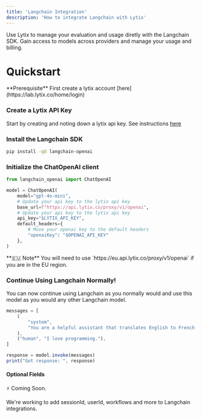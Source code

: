 ```yaml
---
title: 'Langchain Integration'
description: 'How to integrate Langchain with Lytix'
---
```



Use Lytix to manage your evaluation and usage diretly with the Langchain SDK. Gain access to models across providers and manage your usage and billing.


# Quickstart

<Info>
  **Prerequisite** First create a lytix account [here](https://lab.lytix.co/home/login)
</Info>

### Create a Lytix API Key

Start by creating and noting down a lytix api key. See instructions [here](/api-key-setup)

### Install the Langchain SDK

```sh Python
pip install -qU langchain-openai
```

### Initialize the ChatOpenAI client

```py Python
from langchain_openai import ChatOpenAI

model = ChatOpenAI(
    model="gpt-4o-mini", 
    # Update your api key to the lytix api key
    base_url=f"https://api.lytix.co/proxy/v1/openai", 
    # Update your api key to the lytix api key
    api_key="$LYTIX_API_KEY",
    default_headers={
        # Move your openai key to the default headers
        "openaiKey": "$OPENAI_API_KEY"
    },
)
```

<Info>
  **🇪🇺 Note** You will need to use `https://eu.api.lytix.co/proxy/v1/openai` if you are in the EU region.
</Info>

### Continue Using Langchain Normally!

You can now continue using Langchain as you normally would and use this model as you would any other Langchain model.

```js Typescript
messages = [
    (
        "system",
        "You are a helpful assistant that translates English to French. Translate the user sentence.",
    ),
    ("human", "I love programming."),
]

response = model.invoke(messages)
print("Got response: ", response)
```



#### Optional Fields 

⚡ Coming Soon. 

We're working to add sessionId, userId, workflows and more to Langchain integrations. 

